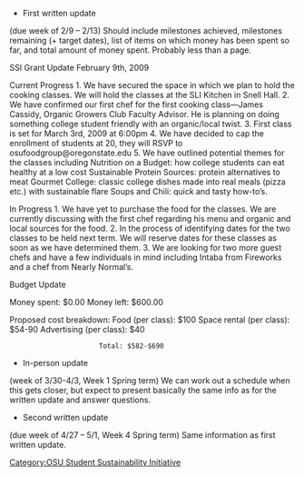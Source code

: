 * First written update      
(due week of 2/9 – 2/13)
Should include milestones achieved, milestones remaining (+ target dates), list of items on which money has been spent so far, and total amount of money spent. Probably less than a page.

SSI Grant Update
February 9th, 2009

Current Progress
1.	We have secured the space in which we plan to hold the cooking classes. We will hold the classes at the SLI Kitchen in Snell Hall. 
2.	We have confirmed our first chef for the first cooking class—James Cassidy, Organic Growers Club Faculty Advisor. He is planning on doing something college student friendly with an organic/local twist.
3.	First class is set for March 3rd, 2009 at 6:00pm 
4.	We have decided to cap the enrollment of students at 20, they will RSVP to osufoodgroup@oregonstate.edu
5.	We have outlined potential themes for the classes including
Nutrition on a Budget: how college students can eat healthy at a low cost
Sustainable Protein Sources: protein alternatives to meat
Gourmet College: classic college dishes made into real meals (pizza etc.) with sustainable flare 
Soups and Chili: quick and tasty how-to’s. 

 
In Progress
1.	We have yet to purchase the food for the classes. We are currently discussing with the first chef regarding his menu and organic and local sources for the food.
2.	In the process of identifying dates for the two classes to be held next term. We will reserve dates for these classes as soon as we have determined them.
3.	We are looking for two more guest chefs and have a few individuals in mind including Intaba from Fireworks and a chef from Nearly Normal’s. 


Budget Update

Money spent: $0.00
Money left: $600.00

Proposed cost breakdown:
Food (per class): $100
Space rental (per class): $54-90
Advertising (per class): $40
                       Total: $582-$690



* In-person update
(week of 3/30-4/3, Week 1 Spring term)
We can work out a schedule when this gets closer, but expect to present basically the same info as for the written update and answer questions.
    
* Second written update
(due week of 4/27 – 5/1, Week 4 Spring term)
Same information as first written update.

[[Category:OSU Student Sustainability Initiative]]